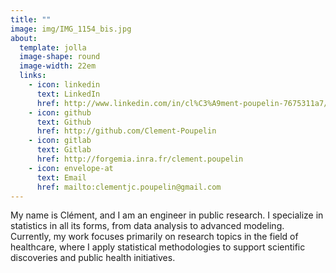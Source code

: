 ```yaml
---
title: ""
image: img/IMG_1154_bis.jpg
about:
  template: jolla
  image-shape: round
  image-width: 22em
  links:
    - icon: linkedin
      text: LinkedIn
      href: http://www.linkedin.com/in/cl%C3%A9ment-poupelin-7675311a7/
    - icon: github
      text: Github
      href: http://github.com/Clement-Poupelin
    - icon: gitlab
      text: Gitlab
      href: http://forgemia.inra.fr/clement.poupelin
    - icon: envelope-at
      text: Email
      href: mailto:clementjc.poupelin@gmail.com
---
```


My name is Clément, and I am an engineer in public research. I specialize in statistics in all its forms, from data analysis to advanced modeling. Currently, my work focuses primarily on research topics in the field of healthcare, where I apply statistical methodologies to support scientific discoveries and public health initiatives.
